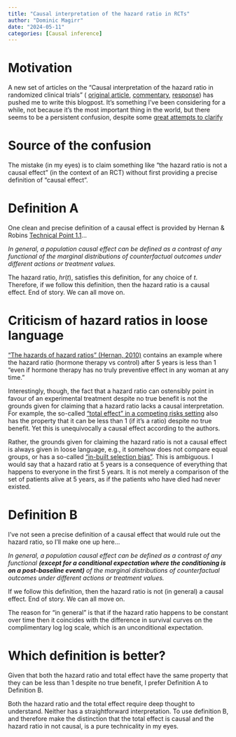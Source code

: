 ```yaml
---
title: "Causal interpretation of the hazard ratio in RCTs"
author: "Dominic Magirr"
date: "2024-05-11"
categories: [Causal inference]
---
```


# Motivation

A new set of articles on the "Causal interpretation of the hazard ratio in randomized clinical trials" ( [original article](https://doi.org/10.1177/17407745241243308), [commentary](https://doi.org/10.1177/17407745241243307), [response](https://doi.org/10.1177/17407745241243311)) has pushed me to write this blogpost. It's something I've been considering for a while, not because it's the most important thing in the world, but there seems to be a persistent confusion, despite some [great attempts to clarify](https://thestatsgeek.com/2018/02/06/causal-interpretation-of-the-hazard-ratio-from-rcts-when-proportional-hazards-holds/)

# Source of the confusion

The mistake (in my eyes) is to claim something like "the hazard ratio is not a causal effect" (in the context of an RCT) without first providing a precise definition of "causal effect".

# Definition A

One clean and precise definition of a causal effect is provided by Hernan & Robins [Technical Point 1.1](https://www.hsph.harvard.edu/miguel-hernan/causal-inference-book/)...

*In general, a population causal effect can be defined as a contrast of any functional of the marginal distributions of counterfactual outcomes under different actions or treatment values.*

The hazard ratio, $hr(t)$, satisfies this definition, for any choice of $t$. Therefore, if we follow this definition, then the hazard ratio is a causal effect. End of story. We can all move on.

# Criticism of hazard ratios in loose language

["The hazards of hazard ratios" (Hernan, 2010)](https://journals.lww.com/epidem/fulltext/2010/01000/The_Hazards_of_Hazard_Ratios.4.aspx?trk=public_post_comment-text) contains an example where the hazard ratio (hormone therapy vs control) after 5 years is less than 1 "even if hormone therapy has no truly preventive effect in any woman at any time."

Interestingly, though, the fact that a hazard ratio can ostensibly point in favour of an experimental treatment despite no true benefit is not the grounds given for claiming that a hazard ratio lacks a causal interpretation. For example, the so-called ["total effect" in a competing risks setting](https://doi.org/10.1002/sim.8471) also has the property that it can be less than 1 (if it's a ratio) despite no true benefit. Yet this is unequivocally a causal effect according to the authors.

Rather, the grounds given for claiming the hazard ratio is not a causal effect is always given in loose language, e.g., it somehow does not compare equal groups, or has a so-called ["in-built selection bias"](https://academic.oup.com/eurheartj/advance-article-pdf/doi/10.1093/eurheartj/ehy770/46637053/ehy770.pdf?casa_token=epq6jgF2ZvIAAAAA:Uw86S5iQCVUvjikBaIHN-Gtcax9zYFOkThX6ZvnnhBNwh2Slduhy9xrZ5FYB9qSYjVuANL8Hc_dLUQ). This is ambiguous. I would say that a hazard ratio at 5 years is a consequence of everything that happens to everyone in the first 5 years. It is not merely a comparison of the set of patients alive at 5 years, as if the patients who have died had never existed.

# Definition B

I've not seen a precise definition of a causal effect that would rule out the hazard ratio, so I'll make one up here...

*In general, a population causal effect can be defined as a contrast of any functional **(except for a conditional expectation where the conditioning is on a post-baseline event)** of the marginal distributions of counterfactual outcomes under different actions or treatment values.*

If we follow this definition, then the hazard ratio is not (in general) a causal effect. End of story. We can all move on.

The reason for "in general" is that if the hazard ratio happens to be constant over time then it coincides with the difference in survival curves on the complimentary log log scale, which is an unconditional expectation.

# Which definition is better?

Given that both the hazard ratio and total effect have the same property that they can be less than 1 despite no true benefit, I prefer Definition A to Definition B.

Both the hazard ratio and the total effect require deep thought to understand. Neither has a straightforward interpretation. To use definition B, and therefore make the distinction that the total effect is causal and the hazard ratio in not causal, is a pure technicality in my eyes.
